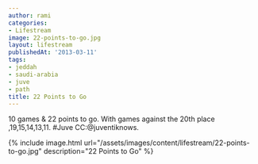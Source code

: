 ```yaml
---
author: rami
categories:
- Lifestream
image: 22-points-to-go.jpg
layout: lifestream
publishedAt: '2013-03-11'
tags:
- jeddah
- saudi-arabia
- juve
- path
title: 22 Points to Go
---
```


10 games & 22 points to go. With games against the 20th place ,19,15,14,13,11. #Juve CC:@juventiknows.

{% include image.html url="/assets/images/content/lifestream/22-points-to-go.jpg" description="22 Points to Go" %}